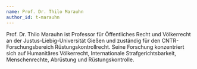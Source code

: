```yaml
---
name: Prof. Dr. Thilo Marauhn
author_id: t-marauhn
---
```


Prof. Dr. Thilo Marauhn ist Professor für Öffentliches Recht und Völkerrecht an der Justus-Liebig-Universität Gießen und zuständig für den CNTR-Forschungsbereich Rüstungskontrollrecht. Seine Forschung konzentriert sich auf Humanitäres Völkerrecht, Internationale Strafgerichtsbarkeit, Menschenrechte, Abrüstung und Rüstungskontrolle.
